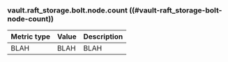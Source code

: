 ### vault.raft_storage.bolt.node.count ((#vault-raft_storage-bolt-node-count))

Metric type | Value | Description
----------- | ----- | -----------
BLAH     | BLAH    | BLAH